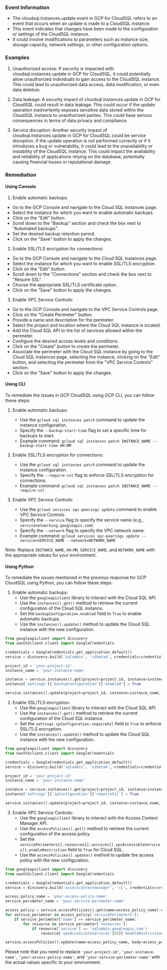 
### Event Information

- The cloudsql.instances.update event in GCP for CloudSQL refers to an event that occurs when an update is made to a CloudSQL instance.
- This event indicates that changes have been made to the configuration or settings of the CloudSQL instance.
- It could involve modifications to parameters such as instance size, storage capacity, network settings, or other configuration options.


### Examples

1. Unauthorized access: If security is impacted with cloudsql.instances.update in GCP for CloudSQL, it could potentially allow unauthorized individuals to gain access to the CloudSQL instance. This could lead to unauthorized data access, data modification, or even data deletion.

2. Data leakage: A security impact of cloudsql.instances.update in GCP for CloudSQL could result in data leakage. This could occur if the update operation inadvertently exposes sensitive data stored within the CloudSQL instance to unauthorized parties. This could have serious consequences in terms of data privacy and compliance.

3. Service disruption: Another security impact of cloudsql.instances.update in GCP for CloudSQL could be service disruption. If the update operation is not performed correctly or if it introduces a bug or vulnerability, it could lead to the unavailability or instability of the CloudSQL instance. This could impact the availability and reliability of applications relying on the database, potentially causing financial losses or reputational damage.

### Remediation

#### Using Console

1. Enable automatic backups: 
- Go to the GCP Console and navigate to the Cloud SQL instances page.
- Select the instance for which you want to enable automatic backups.
- Click on the "Edit" button.
- Scroll down to the "Backup" section and check the box next to "Automated backups".
- Set the desired backup retention period.
- Click on the "Save" button to apply the changes.

2. Enable SSL/TLS encryption for connections:
- Go to the GCP Console and navigate to the Cloud SQL instances page.
- Select the instance for which you want to enable SSL/TLS encryption.
- Click on the "Edit" button.
- Scroll down to the "Connections" section and check the box next to "Require SSL".
- Choose the appropriate SSL/TLS certificate option.
- Click on the "Save" button to apply the changes.

3. Enable VPC Service Controls:
- Go to the GCP Console and navigate to the VPC Service Controls page.
- Click on the "Create Perimeter" button.
- Provide a name and description for the perimeter.
- Select the project and location where the Cloud SQL instance is located.
- Add the Cloud SQL API to the list of services allowed within the perimeter.
- Configure the desired access levels and conditions.
- Click on the "Create" button to create the perimeter.
- Associate the perimeter with the Cloud SQL instance by going to the Cloud SQL instances page, selecting the instance, clicking on the "Edit" button, and selecting the perimeter from the "VPC Service Controls" section.
- Click on the "Save" button to apply the changes.

#### Using CLI

To remediate the issues in GCP CloudSQL using GCP CLI, you can follow these steps:

1. Enable automatic backups:
   - Use the `gcloud sql instances patch` command to update the instance configuration.
   - Specify the `--backup-start-time` flag to set a specific time for backups to start.
   - Example command: `gcloud sql instances patch INSTANCE_NAME --backup-start-time HH:MM`

2. Enable SSL/TLS encryption for connections:
   - Use the `gcloud sql instances patch` command to update the instance configuration.
   - Specify the `--require-ssl` flag to enforce SSL/TLS encryption for connections.
   - Example command: `gcloud sql instances patch INSTANCE_NAME --require-ssl`

3. Enable VPC Service Controls:
   - Use the `gcloud services vpc-peerings update` command to enable VPC Service Controls.
   - Specify the `--service` flag to specify the service name (e.g., `servicenetworking.googleapis.com`).
   - Specify the `--network` flag to specify the VPC network name.
   - Example command: `gcloud services vpc-peerings update --service=SERVICE_NAME --network=NETWORK_NAME`

Note: Replace `INSTANCE_NAME`, `HH:MM`, `SERVICE_NAME`, and `NETWORK_NAME` with the appropriate values for your environment.

#### Using Python

To remediate the issues mentioned in the previous response for GCP CloudSQL using Python, you can follow these steps:

1. Enable automatic backups:
   - Use the `googleapiclient` library to interact with the Cloud SQL API.
   - Use the `instances().get()` method to retrieve the current configuration of the Cloud SQL instance.
   - Set the `backupConfiguration.enabled` field to `True` to enable automatic backups.
   - Use the `instances().update()` method to update the Cloud SQL instance with the new configuration.

```python
from googleapiclient import discovery
from oauth2client.client import GoogleCredentials

credentials = GoogleCredentials.get_application_default()
service = discovery.build('sqladmin', 'v1beta4', credentials=credentials)

project_id = 'your-project-id'
instance_name = 'your-instance-name'

instance = service.instances().get(project=project_id, instance=instance_name).execute()
instance['settings']['backupConfiguration']['enabled'] = True

service.instances().update(project=project_id, instance=instance_name, body=instance).execute()
```

2. Enable SSL/TLS encryption:
   - Use the `googleapiclient` library to interact with the Cloud SQL API.
   - Use the `instances().get()` method to retrieve the current configuration of the Cloud SQL instance.
   - Set the `settings.ipConfiguration.requireSsl` field to `True` to enforce SSL/TLS encryption.
   - Use the `instances().update()` method to update the Cloud SQL instance with the new configuration.

```python
from googleapiclient import discovery
from oauth2client.client import GoogleCredentials

credentials = GoogleCredentials.get_application_default()
service = discovery.build('sqladmin', 'v1beta4', credentials=credentials)

project_id = 'your-project-id'
instance_name = 'your-instance-name'

instance = service.instances().get(project=project_id, instance=instance_name).execute()
instance['settings']['ipConfiguration']['requireSsl'] = True

service.instances().update(project=project_id, instance=instance_name, body=instance).execute()
```

3. Enable VPC Service Controls:
   - Use the `googleapiclient` library to interact with the Access Context Manager API.
   - Use the `accessPolicies().get()` method to retrieve the current configuration of the access policy.
   - Set the `servicePerimeters[].resources[].services[].vpcAccessibleServices[].enableRestriction` field to `True` for Cloud SQL.
   - Use the `accessPolicies().update()` method to update the access policy with the new configuration.

```python
from googleapiclient import discovery
from oauth2client.client import GoogleCredentials

credentials = GoogleCredentials.get_application_default()
service = discovery.build('accesscontextmanager', 'v1', credentials=credentials)

access_policy_name = 'your-access-policy-name'
service_perimeter_name = 'your-service-perimeter-name'

access_policy = service.accessPolicies().get(name=access_policy_name).execute()
for service_perimeter in access_policy['servicePerimeters']:
    if service_perimeter['name'] == service_perimeter_name:
        for resource in service_perimeter['resources']:
            if resource['service'] == 'sqladmin.googleapis.com':
                resource['vpcAccessibleServices'][0]['enableRestriction'] = True

service.accessPolicies().update(name=access_policy_name, body=access_policy).execute()
```

Please note that you need to replace `'your-project-id'`, `'your-instance-name'`, `'your-access-policy-name'`, and `'your-service-perimeter-name'` with the actual values specific to your environment.

